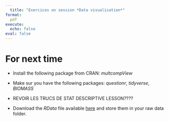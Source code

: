 ```yaml
---
  title: "Exercices on session *Data visualisation*"
format:
  pdf
execute:
  echo: false 
eval: false 
---
```

  
# For next time
  
* Install the following package from CRAN: *multcompView*

* Make sur you have the following packages: *questionr*, *tidyverse*, *BIOMASS*
  
* REVOIR LES TRUCS DE STAT DESCRIPTIVE LESSON????
  
* Download the *RData* file available [here](https://geraldinederroire.github.io/Course_R_Forest_Sciences/6_basic_statistics/data/data_statistics.RData){preview-link="false"}
and store them in your raw data folder.